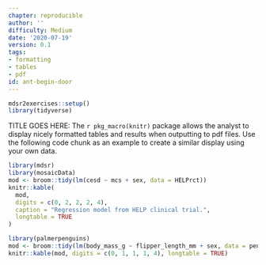 ```yaml
---
chapter: reproducible
author: ''
difficulty: Medium
date: '2020-07-19'
version: 0.1
tags:
- formatting
- tables
- pdf
id: ant-begin-door
---
```


```r
mdsr2exercises::setup()
library(tidyverse)
```

TITLE GOES HERE: The `r pkg_macro(knitr)` package allows the analyst to display nicely formatted
tables and results when outputting to pdf files.
Use the following code chunk as an example to create a similar display using your own data.

```r
library(mdsr)
library(mosaicData)
mod <- broom::tidy(lm(cesd ~ mcs + sex, data = HELPrct))
knitr::kable(
  mod, 
  digits = c(0, 2, 2, 2, 4), 
  caption = "Regression model from HELP clinical trial.",
  longtable = TRUE
)
```

<!--begin-answer-->
```r
library(palmerpenguins)
mod <- broom::tidy(lm(body_mass_g ~ flipper_length_mm + sex, data = penguins))
knitr::kable(mod, digits = c(0, 1, 1, 1, 4), longtable = TRUE)
```

<!--end-answer-->




